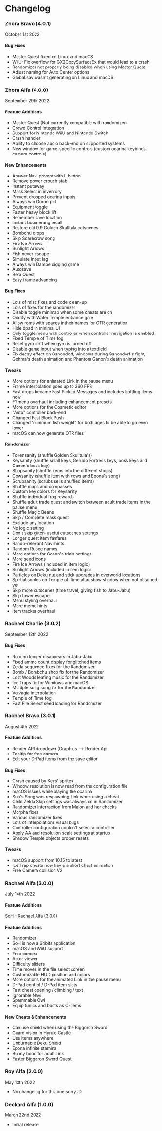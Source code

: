 

<h1 className="text-center">Changelog</h1>

### Zhora Bravo (4.0.1)
October 1st 2022

#### Bug Fixes 

- Master Quest fixed on Linux and macOS
- WiiU: Fix overflow for GX2CopySurfaceEx that would lead to a crash
- Randomizer not properly being disabled when using Master Quest
- Adjust naming for Auto Center options
- Global.sav wasn't generating on Linux and macOS

### Zhora Alfa (4.0.0)
September 29th 2022

#### Feature Additions

- Master Quest (Not currently compatible with randomizer)
- Crowd Control Integration
- Support for Nintendo WiiU and Nintendo Switch
- Crash handler
- Ability to choose audio back-end on supported systems
- New window for game-specific controls (custom ocarina keybinds, camera controls)

#### New Enhancements

- Answer Navi prompt with L button
- Remove power crouch stab
- Instant putaway
- Mask Select in inventory
- Prevent dropped ocarina inputs
- Always win Goron pot
- Equipment toggle
- Faster heavy block lift
- Remember save location
- Instant boomerang recall
- Restore old 0.9 Golden Skulltula cutscenes
- Bombchu drops
- Skip Scarecrow song
- Fire Ice Arrows
- Sunlight Arrows
- Fish never escape
- Simulate input lag
- Always win Dampe digging game
- Autosave
- Beta Quest
- Easy frame advancing

#### Bug Fixes

- Lots of misc fixes and code clean-up
- Lots of fixes for the randomizer
- Disable toggle minimap when some cheats are on
- Oddity with Water Temple entrance gate
- Allow roms with spaces intheir names for OTR generation
- Hide dpad in minimal UI
- Only toggle menu with controller when controller navigation is enabled
- Fixed Temple of Time fog
- Reset gyro drift when gyro is turned off
- Disable game input when typing into a textfield
- Fix decay effect on Ganondorf, windows during Ganondorf's fight, Gohma's death animation and Phantom Ganon's death animation

#### Tweaks

- More options for animated Link in the pause menu
- Frame interpolation goes up to 360 FPS
- Fast drops became Fast Pickup Messages and includes bottling items now
- F1 menu overhaul including enhancement presets
- More options for the Cosmetic editor
- "Auto" controller back-end
- Changed Fast Block Push
- Changed 'minimum fish weight" for both ages to be able to go even lower
- macOS can now generate OTR files

#### Randomizer

- Tokensanity (shuffle Golden Skulltula's)
- Keysanity (shuffle small keys, Gerudo Fortress keys, boss keys and Ganon's boss key)
- Shopsanity (shuffle items into the different shops)
- Cowsanity (shuffle item with cows and Epona's song)
- Scrubsanity (scrubs sells shuffled items)
- Shuffle maps and compasses
- Custom key colors for Keysanity
- Shuffle individual frog rewards
- Shuffle adult trade quest and switch between adult trade items in the pause menu
- Shuffle Magic Beans
- Skip / Complete mask quest
- Exclude any location
- No logic setting
- Don't skip glitch-useful cutscenes settings
- Longer quest item fanfares
- Rando-relevant Navi hints
- Random Rupee names
- More options for Ganon's trials settings
- More seed icons
- Fire Ice Arrows (included in item logic)
- Sunlight Arrows (included in item logic)
- Particles on Deku nut and stick upgrades in overworld locations
- Spirtial sontes on Temple of Time altar show shadow when not obtained yet
- Skip more cutscenes (time travel, giving fish to Jabu-Jabu)
- Skip tower escape
- Menu styling overhaul
- More meme hints
- Item tracker overhaul

### Rachael Charlie (3.0.2)
September 12th 2022

#### Bug Fixes

- Ruto no longer disappears in Jabu-Jabu
- Fixed ammo count display for glitched items
- Zelda sequence fixes for the Randomizer
- Bomb / Bombchu shop fix for the Randomizer
- Lost Woods leafing music for the Randomizer
- Ice Traps fix for Windows and macOS
- Multiple sung song fix for the Randomizer
- Volvagia interpolation
- Temple of Time fog
- Fast File Select seed loading for Randomizer

### Rachael Bravo (3.0.1)
August 4th 2022

#### Feature Additions

- Render API dropdown (Graphics --> Render Api)
- Tooltip for free camera
- Edit your D-Pad items from the save editor

#### Bug Fixes

- Crash caused by Keys' sprites
- Window resolution is now read from the configuration file
- macOS issues while playing the ocarina
- Sun's Song was respawning Link when using a cheat
- Child Zelda Skip settings was always on in Randomizer
- Randomizer interraction from Malon and her checks
- Morpha fixes
- Various randomizer fixes
- Lots of interpolations visual bugs
- Controller configuration couldn't select a controller
- Apply AA and resolution scale settings at startup
- Shadow Temple objects proper resets

#### Tweaks

- macOS support from 10.15 to latest
- Ice Trap chests now hav e a short chest animation
- Free Camera collision V2

### Rachael Alfa (3.0.0)
July 14th 2022

#### Feature Additions

SoH - Rachael Alfa (3.0.0)

#### Feature Additions  

- Randomizer
- SoH is now a 64bits application
- macOS and WiiU support
- Free camera
- Actor viewer
- Difficulty sliders
- Time moves in the file select screen
- Customizable HUD position and colors
- More options for the animated Link in the pause menu
- D-Pad control / D-Pad item slots
- Fast chest opening / climbing / text
- Ignorable Navi
- Spammable Owl
- Equip tunics and boots as C-items

#### New Cheats & Enhancements

- Can use shield when using the Biggoron Sword
- Guard vision in Hyrule Castle
- Use items anywhere
- Unburnable Deku Shield
- Epona infinite stamina
- Bunny hood for adult Link
- Faster Biggoron Sword Quest

### Roy Alfa (2.0.0)
May 13th 2022

- No changelog for this one sorry :D

### Deckard Alfa (1.0.0)
March 22nd 2022

- Initial release